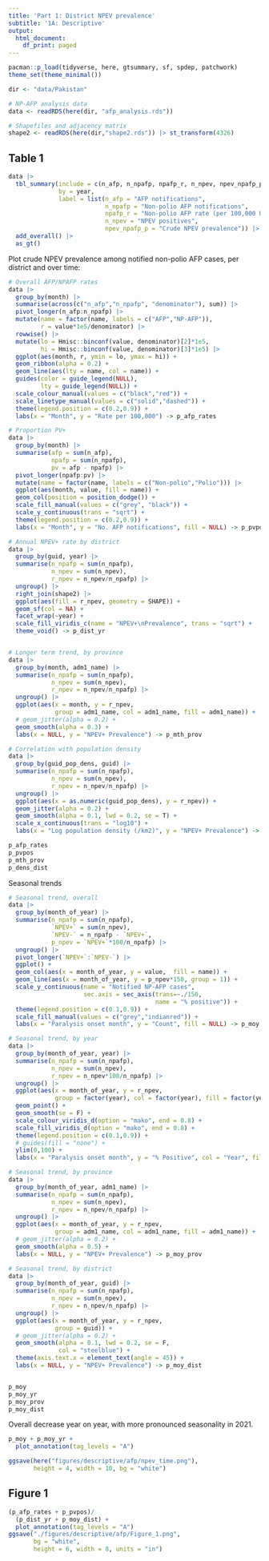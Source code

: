 ```yaml
---
title: 'Part 1: District NPEV prevalence'
subtitle: '1A: Descriptive'
output:
  html_document:
    df_print: paged
---
```


```r

pacman::p_load(tidyverse, here, gtsummary, sf, spdep, patchwork)
theme_set(theme_minimal())

dir <- "data/Pakistan"

# NP-AFP analysis data
data <- readRDS(here(dir, "afp_analysis.rds"))

# Shapefiles and adjacency matrix
shape2 <- readRDS(here(dir,"shape2.rds")) |> st_transform(4326)

```

## Table 1

```r

data |> 
  tbl_summary(include = c(n_afp, n_npafp, npafp_r, n_npev, npev_npafp_p),
              by = year,
              label = list(n_afp = "AFP notifications", 
                           n_npafp = "Non-polio AFP notifications", 
                           npafp_r = "Non-polio AFP rate (per 100,000 U15s)", 
                           n_npev = "NPEV positives", 
                           npev_npafp_p = "Crude NPEV prevalence")) |> 
  add_overall() |> 
  as_gt()

```

Plot crude NPEV prevalence among notified non-polio AFP cases, per district and over time:

```r

# Overall AFP/NPAFP rates
data |> 
  group_by(month) |> 
  summarise(across(c("n_afp","n_npafp", "denominator"), sum)) |> 
  pivot_longer(n_afp:n_npafp) |> 
  mutate(name = factor(name, labels = c("AFP","NP-AFP")),
         r = value*1e5/denominator) |> 
  rowwise() |> 
  mutate(lo = Hmisc::binconf(value, denominator)[2]*1e5,
         hi = Hmisc::binconf(value, denominator)[3]*1e5) |>
  ggplot(aes(month, r, ymin = lo, ymax = hi)) +
  geom_ribbon(alpha = 0.2) +
  geom_line(aes(lty = name, col = name)) + 
  guides(color = guide_legend(NULL),
         lty = guide_legend(NULL)) +
  scale_colour_manual(values = c("black","red")) +
  scale_linetype_manual(values = c("solid","dashed")) + 
  theme(legend.position = c(0.2,0.9)) +
  labs(x = "Month", y = "Rate per 100,000") -> p_afp_rates

# Proportion PV+
data |> 
  group_by(month) |> 
  summarise(afp = sum(n_afp),
            npafp = sum(n_npafp),
            pv = afp - npafp) |> 
  pivot_longer(npafp:pv) |> 
  mutate(name = factor(name, labels = c("Non-polio","Polio"))) |> 
  ggplot(aes(month, value, fill = name)) +
  geom_col(position = position_dodge()) +
  scale_fill_manual(values = c("grey", "black")) +
  scale_y_continuous(trans = "sqrt") +
  theme(legend.position = c(0.2,0.9)) +
  labs(x = "Month", y = "No. AFP notifications", fill = NULL) -> p_pvpos

# Annual NPEV+ rate by district
data |> 
  group_by(guid, year) |> 
  summarise(n_npafp = sum(n_npafp),
            n_npev = sum(n_npev),
            r_npev = n_npev/n_npafp) |>
  ungroup() |>
  right_join(shape2) |> 
  ggplot(aes(fill = r_npev, geometry = SHAPE)) + 
  geom_sf(col = NA) +
  facet_wrap(~year) +
  scale_fill_viridis_c(name = "NPEV+\nPrevalence", trans = "sqrt") + 
  theme_void() -> p_dist_yr


# Longer term trend, by province
data |> 
  group_by(month, adm1_name) |> 
  summarise(n_npafp = sum(n_npafp),
            n_npev = sum(n_npev),
            r_npev = n_npev/n_npafp) |>
  ungroup() |>
  ggplot(aes(x = month, y = r_npev, 
             group = adm1_name, col = adm1_name, fill = adm1_name)) + 
  # geom_jitter(alpha = 0.2) + 
  geom_smooth(alpha = 0.3) + 
  labs(x = NULL, y = "NPEV+ Prevalence") -> p_mth_prov

# Correlation with population density
data |> 
  group_by(guid_pop_dens, guid) |> 
  summarise(n_npafp = sum(n_npafp),
            n_npev = sum(n_npev),
            r_npev = n_npev/n_npafp) |>
  ungroup() |>
  ggplot(aes(x = as.numeric(guid_pop_dens), y = r_npev)) + 
  geom_jitter(alpha = 0.2) +
  geom_smooth(alpha = 0.1, lwd = 0.2, se = T) + 
  scale_x_continuous(trans = "log10") +
  labs(x = "Log population density (/km2)", y = "NPEV+ Prevalence") -> p_dens_dist

p_afp_rates
p_pvpos
p_mth_prov
p_dens_dist

```

Seasonal trends
```r

# Seasonal trend, overall
data |> 
  group_by(month_of_year) |> 
  summarise(n_npafp = sum(n_npafp),
            `NPEV+` = sum(n_npev),
            `NPEV-` = n_npafp - `NPEV+`,
            p_npev = `NPEV+`*100/n_npafp) |>
  ungroup() |> 
  pivot_longer(`NPEV+`:`NPEV-`) |>
  ggplot() + 
  geom_col(aes(x = month_of_year, y = value,  fill = name)) +
  geom_line(aes(x = month_of_year, y = p_npev*150, group = 1)) +
  scale_y_continuous(name = "Notified NP-AFP cases",
                     sec.axis = sec_axis(trans=~./150,
                                         name = "% positive")) +
  theme(legend.position = c(0.1,0.9)) +
  scale_fill_manual(values = c("grey","indianred")) +
  labs(x = "Paralysis onset month", y = "Count", fill = NULL) -> p_moy

# Seasonal trend, by year
data |> 
  group_by(month_of_year, year) |> 
  summarise(n_npafp = sum(n_npafp),
            n_npev = sum(n_npev),
            r_npev = n_npev*100/n_npafp) |>
  ungroup() |>
  ggplot(aes(x = month_of_year, y = r_npev, 
             group = factor(year), col = factor(year), fill = factor(year))) + 
  geom_point() + 
  geom_smooth(se = F) + 
  scale_colour_viridis_d(option = "mako", end = 0.8) +
  scale_fill_viridis_d(option = "mako", end = 0.8) +
  theme(legend.position = c(0.1,0.9)) +
  # guides(fill = "none") +
  ylim(0,100) +
  labs(x = "Paralysis onset month", y = "% Positive", col = "Year", fill = "Year") -> p_moy_yr

# Seasonal trend, by province
data |> 
  group_by(month_of_year, adm1_name) |> 
  summarise(n_npafp = sum(n_npafp),
            n_npev = sum(n_npev),
            r_npev = n_npev/n_npafp) |>
  ungroup() |>
  ggplot(aes(x = month_of_year, y = r_npev, 
             group = adm1_name, col = adm1_name, fill = adm1_name)) + 
  # geom_jitter(alpha = 0.2) + 
  geom_smooth(alpha = 0.5) + 
  labs(x = NULL, y = "NPEV+ Prevalence") -> p_moy_prov

# Seasonal trend, by district
data |> 
  group_by(month_of_year, guid) |> 
  summarise(n_npafp = sum(n_npafp),
            n_npev = sum(n_npev),
            r_npev = n_npev/n_npafp) |>
  ungroup() |>
  ggplot(aes(x = month_of_year, y = r_npev, 
             group = guid)) + 
  # geom_jitter(alpha = 0.2) + 
  geom_smooth(alpha = 0.1, lwd = 0.2, se = F, 
              col = "steelblue") + 
  theme(axis.text.x = element_text(angle = 45)) +
  labs(x = NULL, y = "NPEV+ Prevalence") -> p_moy_dist


p_moy
p_moy_yr
p_moy_prov
p_moy_dist

```

Overall decrease year on year, with more pronounced seasonality in 2021. 

```r

p_moy + p_moy_yr + 
  plot_annotation(tag_levels = "A")

ggsave(here("figures/descriptive/afp/npev_time.png"),
       height = 4, width = 10, bg = "white")

```

## Figure 1

```r

(p_afp_rates + p_pvpos)/
  (p_dist_yr + p_moy_dist) +
  plot_annotation(tag_levels = "A")
ggsave("./figures/descriptive/afp/Figure_1.png", 
       bg = "white",
       height = 6, width = 8, units = "in")

```

################################################################################
################################################################################